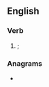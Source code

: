 {{also|Gaue}}
==English==

===Verb===
{{head|en|verb form}}

# {{en-simple past of|giue|nodot=1}}; {{obsolete spelling of|gave|lang=en|nocap=1}}

===Anagrams===
* {{anagrams|en|a=aegu|ague}}